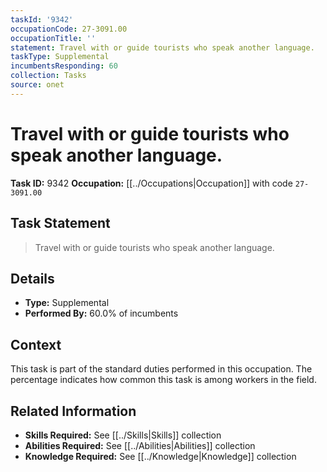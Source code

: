 ```yaml
---
taskId: '9342'
occupationCode: 27-3091.00
occupationTitle: ''
statement: Travel with or guide tourists who speak another language.
taskType: Supplemental
incumbentsResponding: 60
collection: Tasks
source: onet
---
```

# Travel with or guide tourists who speak another language.

**Task ID:** 9342
**Occupation:** [[../Occupations|Occupation]] with code `27-3091.00`

## Task Statement

> Travel with or guide tourists who speak another language.

## Details

- **Type:** Supplemental
- **Performed By:** 60.0% of incumbents

## Context

This task is part of the standard duties performed in this occupation. The percentage indicates how common this task is among workers in the field.

## Related Information

- **Skills Required:** See [[../Skills|Skills]] collection
- **Abilities Required:** See [[../Abilities|Abilities]] collection
- **Knowledge Required:** See [[../Knowledge|Knowledge]] collection
